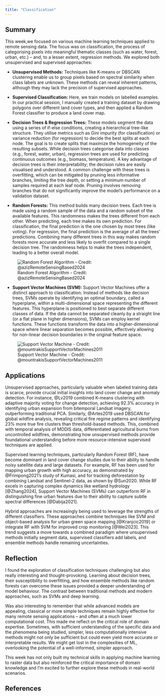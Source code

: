 ```yaml
---
title: "Classification"
---
```


## Summary

This week,we focused on various machine learning techniques applied to remote sensing data. The focus was on classification, the process of categorising pixels into meaningful thematic classes (such as water, forest, urban, etc.) – and, to a lesser extent, regression methods. We explored both unsupervised and supervised approaches:

-   **Unsupervised Methods:** Techniques like K-means or DBSCAN clustering enable us to group pixels based on spectral similarity when class labels are unknown. These methods can reveal inherent patterns, although they may lack the precision of supervised approaches.

-   **Supervised Classification:** Here, we train models on labelled examples. In our practical session, I manually created a training dataset by drawing polygons over different land cover types, and then applied a Random Forest classifier to produce a land cover map.

-   **Decision Trees & Regression Trees:** These models segment the data using a series of if-else conditions, creating a hierarchical tree-like structure. They utilise metrics such as Gini impurity (for classification) or variance reduction (for regression) to decide the best splits at each node. The goal is to create splits that maximize the homogeneity of the resulting subsets. While decision trees categorise data into classes (e.g., forest, water, urban), regression trees are used for predicting continuous outcomes (e.g., biomass, temperature). A key advantage of decision trees is their interpretability; the decision rules are easily visualised and understood. A common challenge with these trees is overfitting, which can be mitigated by pruning less informative branches, limiting the tree depth, or setting a minimum number of samples required at each leaf node. Pruning involves removing branches that do not significantly improve the model's performance on a validation dataset.

-   **Random Forests:** This method builds many decision trees. Each tree is made using a random sample of the data and a random subset of the available features. This randomness makes the trees different from each other. When predicting, each tree makes its own prediction. For classification, the final prediction is the one chosen by most trees (like voting). For regression, the final prediction is the average of all the trees' predictions. Combining many different trees in this way makes random forests more accurate and less likely to overfit compared to a single decision tree. The randomness helps to make the trees independent, leading to a better overall model.

![Random Forest Algorithm - Credit: @azizRemoteSensingBased2024 ](img/6_Random_forest.webp)

-   **Support Vector Machines (SVM):** Support Vector Machines offer a distinct approach to classification.  Instead of methods like decision trees, SVMs operate by identifying an optimal boundary, called a hyperplane, within a multi-dimensional space representing the different features. This hyperplane is positioned to best separate different classes of data.  If the data cannot be separated cleanly by a straight line (or a flat plane in higher dimensions), SVMs can employ kernel functions. These functions transform the data into a higher-dimensional space where linear separation becomes possible, effectively allowing for non-linear decision boundaries in the original feature space.

![Support Vector Machine - Credit: @mountrakisSupportVectorMachines2011 ](img/6_SVM.png)

## Applications

Unsupervised approaches, particularly valuable when labeled training data is scarce, provide crucial initial insights into land cover change and anomaly detection. For instance, @Lv2019 combined K-means clustering with adaptive majority voting for change detection, achieving 92.3% accuracy in identifying urban expansion from bitemporal Landsat imagery, outperforming traditional PCA. Similarly, @Artes2019 used DBSCAN for global wildfire analysis, revealing critical fire regime patterns and identifying 23% more true fire clusters than threshold-based methods. This, combined with temporal analysis of MODIS data, differentiated agricultural burns from uncontrolled wildfires, demonstrating how unsupervised methods provide foundational understanding before more resource-intensive supervised techniques are applied.

Supervised learning techniques, particularly Random Forest (RF), have become dominant in land cover change studies due to their ability to handle noisy satellite data and large datasets. For example, RF has been used for mapping urban growth with high accuracy, as demonstrated by @Frimpong2021's study of Kumasi, and for tracking deforestation by combining Landsat and Sentinel-2 data, as shown by @Sun2020. While RF excels in capturing complex dynamics like wetland hydrology [@Zhang2024], Support Vector Machines (SVMs) can outperform RF in distinguishing fine urban features due to their ability to capture subtle spectral differences [@Dabija2021].

Hybrid approaches are increasingly being used to leverage the strengths of different classifiers. These approaches combine techniques like SVM and object-based analysis for urban green space mapping [@Kranjcic2019] or integrate RF with SVM for improved crop monitoring [@Wei2023]. This trend suggests a move towards a combined paradigm where unsupervised methods initially segment data, supervised classifiers add labels, and ensemble methods handle remaining uncertainties.

## Reflection
I found the exploration of classification techniques challenging but also really interesting and thought-provoking. Learning about decision trees, their susceptibility to overfitting, and how ensemble methods like random forests can overcome these issues provided a deeper understanding of model behaviour. The contrast between traditional methods and modern approaches, such as SVMs and deep learning. 

Was also interesting to remember that while advanced models are appealing, classical or more simple techniques remain highly effective for many remote sensing applications – and often at a much lower computational cost. This made me reflect on the critical role of domain expertise. Sometimes, with sufficient understanding of the specific data and the phenomena being studied, simpler, less computationally intensive methods might not only be sufficient but could even yield more accurate or interpretable results. We might get lost in the complexities of ML, overlooking the potential of a well-informed, simpler approach. 

This week has not only built my technical skills in applying machine learning to raster data but also reinforced the critical importance of domain knowledge and I'm excited to further explore these methods in real-world scenarios.


## References {.unnumbered}